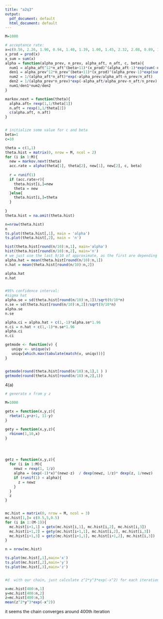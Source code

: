 ```yaml
---
title: "a2q3"
output:
  pdf_document: default
  html_document: default
---
```


```r
M=1000

# acceptance rate:
x=c(0.56, 2.26, 1.90, 0.94, 1.40, 1.39, 1.00, 1.45, 2.32, 2.08, 0.89, 1.68)
x_prod = prod(x)
x_sum = sum(x)
alpha = function(alpha_prev, n_prev, alpha_aft, n_aft, c, beta){
  num1 = alpha_aft^12*n_aft^(beta+11)*(x_prod)^(alpha_aft-1)*exp(sum(-n_aft*x^alpha_aft) -alpha_aft-c*n_aft)
  den1 = alpha_prev^12*n_prev^(beta+11)*(x_prod)^(alpha_prev-1)*exp(sum(-n_prev*x^alpha_prev) -alpha_prev-c*n_prev)
  num2 = 1/(alpha_aft*n_aft)*exp(-alpha_prev/alpha_aft-n_prev/n_aft)
  den2 = 1/(alpha_prev*n_prev)*exp(-alpha_aft/alpha_prev-n_aft/n_prev)
  num1/den1*num2/den2
}

markov.next = function(theta){
  alpha.aft= rexp(1,1/theta[1])
  n.aft = rexp(1,1/theta[2])
  c(alpha.aft, n.aft)
}


# initialize some value for c and beta
beta=1
c=10

theta = c(1,1)
theta.hist = matrix(0, nrow = M, ncol = 2)
for (i in 1:M){
  new = markov.next(theta)
  acc.rate = alpha(theta[1], theta[2], new[1], new[2], c, beta)
  
  r = runif(1)
  if (acc.rate>r){
    theta.hist[i,]=new
    theta = new
  }else{
    theta.hist[i,]=theta
  }
  
}
theta.hist = na.omit(theta.hist)

n=nrow(theta.hist)
n
ts.plot(theta.hist[,1], main = 'alpha')
ts.plot(theta.hist[,2], main = 'n')

hist(theta.hist[round(n/10):n,1], main='alpha')
hist(theta.hist[round(n/10):n,2], main='n')
# we just use the last 9/10 of approximate, as the first are depending on the initial values of theta 
alpha.hat = mean(theta.hist[round(n/10):n,1])
n.hat = mean(theta.hist[round(n/10):n,2])

alpha.hat
n.hat


#95% confidence interval:
#sigma hat
alpha.se = sd(theta.hist[round(n/10):n,1])/sqrt(9/10*n)
n.se = sd(theta.hist[round(n/10):n,2])/sqrt(9/10*n)
alpha.se
n.se

alpha.ci = alpha.hat + c(1,-1)*alpha.se*1.96
n.ci = n.hat + c(1,-1)*n.se*1.96
alpha.ci
n.ci

getmode <- function(v) {
   uniqv <- unique(v)
   uniqv[which.max(tabulate(match(v, uniqv)))]
}


getmode(round(theta.hist[round(n/10):n,1],1 ) )
getmode(round(theta.hist[round(n/10):n,2],1))
```
\newpage

4(a)
```r
# generate x from y z

M=1000

getx = function(x,y,z){
  rbeta(1,y+z+1, 11-y)
}

gety = function(x,y,z){
  rbinom(1,10,x)
}




getz = function(x,y,z){
  for (i in 1:M){
    newz = rexp(1, 1/z)
    alpha = (exp(-1)*x)^(newz-z)  / dexp(newz, 1/z)* dexp(z, 1/newz)
    if (runif(1) < alpha){
      z = newz
    }
  }
  z
}


mc.hist = matrix(0, nrow = M, ncol = 3)
mc.hist[1,]= c(0.5,5,0.5)
for (i in 1:(M-1)){
  mc.hist[i+1,1] = getx(mc.hist[i,1], mc.hist[i,2], mc.hist[i,3])
  mc.hist[i+1,2] = gety(mc.hist[i+1,1], mc.hist[i,2], mc.hist[i,3])
  mc.hist[i+1,3] = getz(mc.hist[i+1,1], mc.hist[i+1,2], mc.hist[i,3])
}

n = nrow(mc.hist)

ts.plot(mc.hist[,1],main='x')
ts.plot(mc.hist[,2],main='y')
ts.plot(mc.hist[,3],main='z')


#d  with our chain, just calculate z^2*y^3*exp(-x^2) for each iteration, then get the average

x=mc.hist[400:n,1]
y=mc.hist[400:n,2]
z=mc.hist[400:n,3]
mean(z^2*y^3*exp(-x^2))

``` 
it seems the chain converges around 400th iteration
